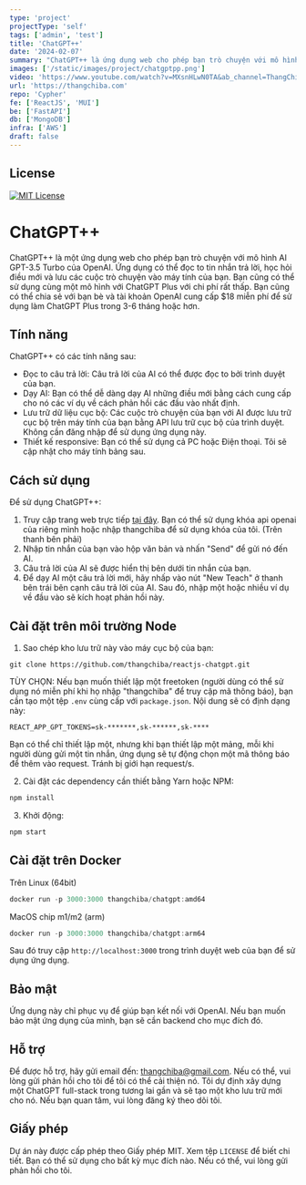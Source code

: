 ```yaml
---
type: 'project'
projectType: 'self'
tags: ['admin', 'test']
title: 'ChatGPT++'
date: '2024-02-07'
summary: "ChatGPT++ là ứng dụng web cho phép bạn trò chuyện với mô hình AI GPT-3.5 Turbo của OpenAI. Ứng dụng có thể đọc to tin nhắn trả lời, học hỏi điều mới và lưu các cuộc trò chuyện vào máy tính của bạn. Bạn cũng có thể sử dụng cùng một mô hình với ChatGPT Plus với chi phí rất thấp."
images: ['/static/images/project/chatgptpp.png']
video: 'https://www.youtube.com/watch?v=MXsnHLwN0TA&ab_channel=ThangChiba'
url: 'https://thangchiba.com'
repo: 'Cypher'
fe: ['ReactJS', 'MUI']
be: ['FastAPI']
db: ['MongoDB']
infra: ['AWS']
draft: false
---
```



## License
[![MIT License](https://img.shields.io/badge/License-MIT-green.svg)](https://choosealicense.com/licenses/mit/)

# ChatGPT++

ChatGPT++ là một ứng dụng web cho phép bạn trò chuyện với mô hình AI GPT-3.5 Turbo của OpenAI. Ứng dụng có thể đọc to tin nhắn trả lời, học hỏi điều mới và lưu các cuộc trò chuyện vào máy tính của bạn. Bạn cũng có thể sử dụng cùng một mô hình với ChatGPT Plus với chi phí rất thấp. Bạn cũng có thể chia sẻ với bạn bè và tài khoản OpenAI cung cấp $18 miễn phí để sử dụng làm ChatGPT Plus trong 3-6 tháng hoặc hơn.

## Tính năng

ChatGPT++ có các tính năng sau:

- Đọc to câu trả lời: Câu trả lời của AI có thể được đọc to bởi trình duyệt của bạn.
- Dạy AI: Bạn có thể dễ dàng dạy AI những điều mới bằng cách cung cấp cho nó các ví dụ về cách phản hồi các đầu vào nhất định.
- Lưu trữ dữ liệu cục bộ: Các cuộc trò chuyện của bạn với AI được lưu trữ cục bộ trên máy tính của bạn bằng API lưu trữ cục bộ của trình duyệt. Không cần đăng nhập để sử dụng ứng dụng này.
- Thiết kế responsive: Bạn có thể sử dụng cả PC hoặc Điện thoại. Tôi sẽ cập nhật cho máy tính bảng sau.

## Cách sử dụng

Để sử dụng ChatGPT++:

1. Truy cập trang web trực tiếp [tại đây](https://thangchiba.com/chatgpt). Bạn có thể sử dụng khóa api openai của riêng mình hoặc nhập thangchiba để sử dụng khóa của tôi. (Trên thanh bên phải)
2. Nhập tin nhắn của bạn vào hộp văn bản và nhấn "Send" để gửi nó đến AI.
3. Câu trả lời của AI sẽ được hiển thị bên dưới tin nhắn của bạn.
4. Để dạy AI một câu trả lời mới, hãy nhấp vào nút "New Teach" ở thanh bên trái bên cạnh câu trả lời của AI. Sau đó, nhập một hoặc nhiều ví dụ về đầu vào sẽ kích hoạt phản hồi này.

## Cài đặt trên môi trường Node

1. Sao chép kho lưu trữ này vào máy cục bộ của bạn:

```
git clone https://github.com/thangchiba/reactjs-chatgpt.git
```

TÙY CHỌN: Nếu bạn muốn thiết lập một freetoken (người dùng có thể sử dụng nó miễn phí khi họ nhập "thangchiba" để truy cập mã thông báo), bạn cần tạo một tệp `.env` cùng cấp với `package.json`.
Nội dung sẽ có định dạng này:

```
REACT_APP_GPT_TOKENS=sk-*******,sk-******,sk-****
```

Bạn có thể chỉ thiết lập một, nhưng khi bạn thiết lập một mảng, mỗi khi người dùng gửi một tin nhắn, ứng dụng sẽ tự động chọn một mã thông báo để thêm vào request. Tránh bị giới hạn request/s.

2. Cài đặt các dependency cần thiết bằng Yarn hoặc NPM:

```jsx
npm install
```

3. Khởi động:

```jsx
npm start
```

## Cài đặt trên Docker

Trên Linux (64bit)

```jsx
docker run -p 3000:3000 thangchiba/chatgpt:amd64
```

MacOS chip m1/m2 (arm)

```jsx
docker run -p 3000:3000 thangchiba/chatgpt:arm64
```

Sau đó truy cập `http://localhost:3000` trong trình duyệt web của bạn để sử dụng ứng dụng.

## Bảo mật

Ứng dụng này chỉ phục vụ để giúp bạn kết nối với OpenAI. Nếu bạn muốn bảo mật ứng dụng của mình, bạn sẽ cần backend cho mục đích đó.

## Hỗ trợ

Để được hỗ trợ, hãy gửi email đến: thangchiba@gmail.com.
Nếu có thể, vui lòng gửi phản hồi cho tôi để tôi có thể cải thiện nó.
Tôi dự định xây dựng một ChatGPT full-stack trong tương lai gần và sẽ tạo một kho lưu trữ mới cho nó.
Nếu bạn quan tâm, vui lòng đăng ký theo dõi tôi.

## Giấy phép

Dự án này được cấp phép theo Giấy phép MIT. Xem tệp `LICENSE` để biết chi tiết.
Bạn có thể sử dụng cho bất kỳ mục đích nào. Nếu có thể, vui lòng gửi phản hồi cho tôi.